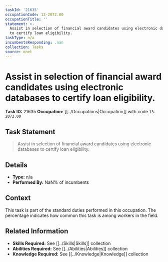 ```yaml
---
taskId: '21635'
occupationCode: 13-2072.00
occupationTitle: ''
statement: >-
  Assist in selection of financial award candidates using electronic databases
  to certify loan eligibility.
taskType: n/a
incumbentsResponding: .nan
collection: Tasks
source: onet
---
```

# Assist in selection of financial award candidates using electronic databases to certify loan eligibility.

**Task ID:** 21635
**Occupation:** [[../Occupations|Occupation]] with code `13-2072.00`

## Task Statement

> Assist in selection of financial award candidates using electronic databases to certify loan eligibility.

## Details

- **Type:** n/a
- **Performed By:** NaN% of incumbents

## Context

This task is part of the standard duties performed in this occupation. The percentage indicates how common this task is among workers in the field.

## Related Information

- **Skills Required:** See [[../Skills|Skills]] collection
- **Abilities Required:** See [[../Abilities|Abilities]] collection
- **Knowledge Required:** See [[../Knowledge|Knowledge]] collection
